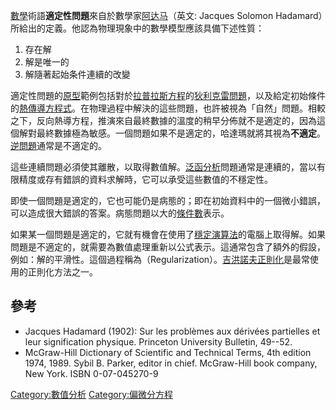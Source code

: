[[數學|數學]]術語'''適定性問題'''來自於數學家[[阿达马|阿达马]]（英文: Jacques Solomon Hadamard）所給出的定義。他認為物理現象中的數學模型應該具備下述性質：
# 存在解
# 解是唯一的
# 解隨著起始条件連續的改變

適定性問題的[[原型|原型]]範例包括對於[[拉普拉斯方程|拉普拉斯方程]]的[[狄利克雷問題|狄利克雷問題]]，以及給定初始條件的[[熱傳導方程式|熱傳導方程式]]。在物理過程中解決的這些問題，也許被視為「自然」問題。相較之下，反向熱導方程，推演來自最終數據的溫度的稍早分佈就不是適定的，因為這個解對最終數據極為敏感。一個問題如果不是適定的，哈達瑪就將其視為'''不適定'''。[[逆問題|逆問題]]通常是不適定的。

這些連續問題必須使其離散，以取得數值解。[[泛函分析|泛函分析]]問題通常是連續的，當以有限精度或存有錯誤的資料求解時，它可以承受這些數值的不穩定性。

即使一個問題是適定的，它也可能仍是病態的；即在初始資料中的一個微小錯誤，可以造成很大錯誤的答案。病態問題以大的[[條件數|條件數]]表示。

如果某一個問題是適定的，它就有機會在使用了[[數值穩定性|穩定演算法]]的電腦上取得解。如果問題是不適定的，就需要為數值處理重新以公式表示。這通常包含了額外的假設，例如：解的平滑性。這個過程稱為{{le|正則化 (數學)|Regularization (mathematics)|正則化}}（Regularization）。[[吉洪諾夫正則化|吉洪諾夫正則化]]是最常使用的正則化方法之一。

==參考==
* Jacques Hadamard (1902): Sur les problèmes aux dérivées partielles et leur signification physique.  Princeton University Bulletin,  49--52.
*McGraw-Hill Dictionary of Scientific and Technical Terms, 4th edition 1974, 1989. Sybil B. Parker, editor in chief. McGraw-Hill book company, New York. ISBN 0-07-045270-9  

{{Authority control}}
[[Category:數值分析|Category:數值分析]]
[[Category:偏微分方程|Category:偏微分方程]]